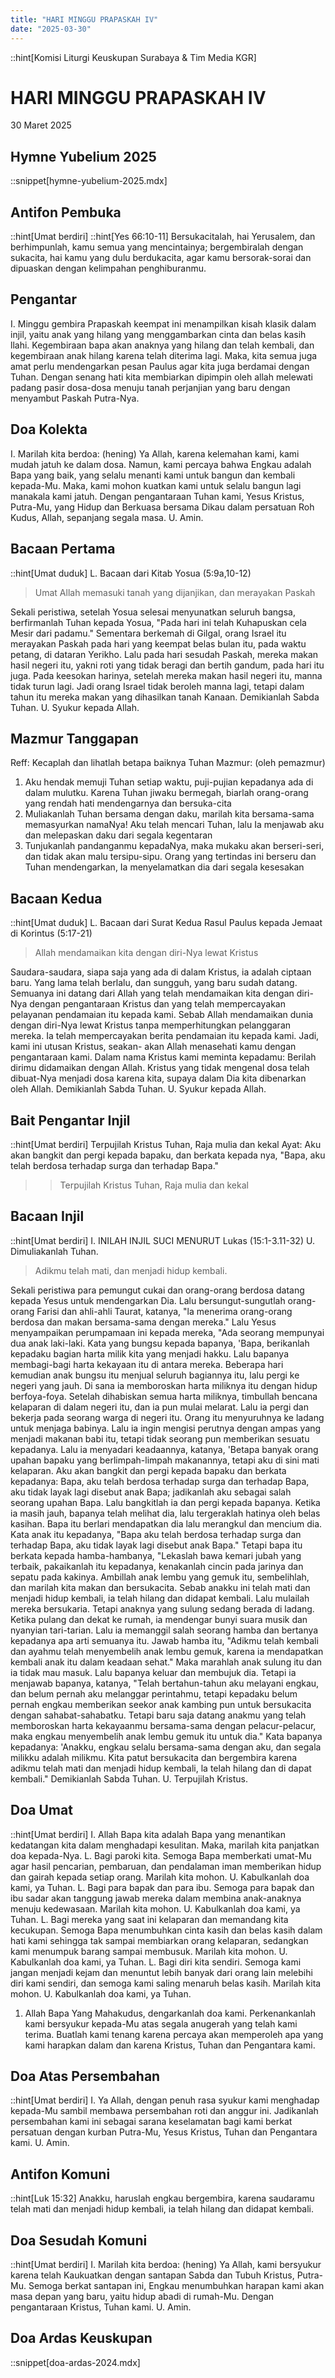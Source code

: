 ```yaml
---
title: "HARI MINGGU PRAPASKAH IV"
date: "2025-03-30"
---
```

::hint[Komisi Liturgi Keuskupan Surabaya & Tim Media KGR]
# HARI MINGGU PRAPASKAH IV
30 Maret 2025

## Hymne Yubelium 2025
::snippet[hymne-yubelium-2025.mdx]

## Antifon Pembuka
::hint[Umat berdiri]
::hint[Yes 66:10-11]
Bersukacitalah, hai Yerusalem, dan berhimpunlah, kamu semua yang mencintainya; bergembiralah dengan sukacita, hai kamu yang dulu berdukacita, agar kamu bersorak-sorai dan dipuaskan dengan kelimpahan penghiburanmu. 


## Pengantar
I. Minggu gembira Prapaskah keempat ini menampilkan kisah klasik dalam injil, yaitu anak yang hilang yang menggambarkan cinta dan belas kasih llahi. Kegembiraan bapa akan anaknya yang hilang dan telah kembali, dan kegembiraan anak hilang karena telah diterima lagi. Maka, kita semua juga amat perlu mendengarkan pesan Paulus agar kita juga berdamai dengan Tuhan. Dengan senang hati kita membiarkan dipimpin oleh allah melewati padang pasir dosa-dosa menuju tanah perjanjian yang baru dengan menyambut Paskah Putra-Nya. 


## Doa Kolekta
I. Marilah kita berdoa: (hening)
Ya Allah, karena kelemahan kami, kami mudah jatuh ke dalam dosa. Namun, kami percaya bahwa Engkau adalah Bapa yang baik, yang selalu menanti kami untuk bangun dan kembali kepada-Mu. Maka, kami mohon kuatkan kami untuk selalu bangun lagi manakala kami jatuh. Dengan pengantaraan Tuhan kami, Yesus Kristus, Putra-Mu, yang Hidup dan Berkuasa bersama Dikau dalam persatuan Roh Kudus, Allah, sepanjang segala masa. 
U. Amin.

## Bacaan Pertama
::hint[Umat duduk]
L. Bacaan dari Kitab Yosua (5:9a,10-12) 
> Umat Allah memasuki tanah yang dijanjikan, dan merayakan Paskah

Sekali peristiwa, setelah Yosua selesai menyunatkan seluruh bangsa, berfirmanlah Tuhan kepada Yosua, "Pada hari ini telah Kuhapuskan cela Mesir dari padamu." Sementara berkemah di Gilgal, orang Israel itu merayakan Paskah pada hari yang keempat belas bulan itu, pada waktu petang, di dataran Yerikho. Lalu pada hari sesudah Paskah, mereka makan hasil negeri itu, yakni roti yang tidak beragi dan bertih gandum, pada hari itu juga. Pada keesokan harinya, setelah mereka makan hasil negeri itu, manna tidak turun lagi. Jadi orang Israel tidak beroleh manna lagi, tetapi dalam tahun itu mereka makan yang dihasilkan tanah Kanaan. Demikianlah Sabda Tuhan. 
U. Syukur kepada Allah.

## Mazmur Tanggapan
Reff: Kecaplah dan lihatlah betapa baiknya Tuhan
Mazmur: (oleh pemazmur)
1. Aku hendak memuji Tuhan setiap waktu, puji-pujian kepadanya ada di dalam mulutku. Karena Tuhan jiwaku bermegah, biarlah orang-orang yang rendah hati mendengarnya dan bersuka-cita
2. Muliakanlah Tuhan bersama dengan daku, marilah kita bersama-sama memasyurkan namaNya! Aku telah mencari Tuhan, lalu Ia menjawab aku dan melepaskan daku dari segala kegentaran
3. Tunjukanlah pandanganmu kepadaNya, maka mukaku akan berseri-seri, dan tidak akan malu tersipu-sipu. Orang yang tertindas ini berseru dan Tuhan mendengarkan, Ia menyelamatkan dia dari segala kesesakan


## Bacaan Kedua
::hint[Umat duduk]
L.  Bacaan dari Surat Kedua Rasul Paulus kepada Jemaat di Korintus (5:17-21) 
> Allah mendamaikan kita dengan diri-Nya lewat Kristus

Saudara-saudara, siapa saja yang ada di dalam Kristus, ia adalah ciptaan baru. Yang lama telah berlalu, dan sungguh, yang baru sudah datang. Semuanya ini datang dari Allah yang telah mendamaikan kita dengan diri-Nya dengan pengantaraan Kristus dan yang telah mempercayakan pelayanan pendamaian itu kepada kami. Sebab Allah mendamaikan dunia dengan diri-Nya lewat Kristus tanpa memperhitungkan pelanggaran mereka. Ia telah mempercayakan berita pendamaian itu kepada kami. Jadi, kami ini utusan Kristus, seakan- akan Allah menasehati kamu dengan pengantaraan kami. Dalam nama Kristus kami meminta kepadamu: Berilah dirimu didamaikan dengan Allah. Kristus yang tidak mengenal dosa telah dibuat-Nya menjadi dosa karena kita, supaya dalam Dia kita dibenarkan oleh Allah. Demikianlah Sabda Tuhan. 
U. Syukur kepada Allah.

## Bait Pengantar Injil
::hint[Umat berdiri]
Terpujilah Kristus Tuhan, Raja mulia dan kekal
Ayat: Aku akan bangkit dan pergi kepada bapaku, dan berkata kepada nya, "Bapa, aku telah berdosa terhadap surga dan terhadap Bapa." 

>> Terpujilah Kristus Tuhan, Raja mulia dan kekal

## Bacaan Injil
::hint[Umat berdiri]
I. INILAH INJIL SUCI MENURUT Lukas (15:1-3.11-32) 
U. Dimuliakanlah Tuhan.
> Adikmu telah mati, dan menjadi hidup kembali.

Sekali peristiwa para pemungut cukai dan orang-orang berdosa datang kepada Yesus untuk mendengarkan Dia. Lalu bersungut-sungutlah orang-orang Farisi dan ahli-ahli Taurat, katanya, "la menerima orang-orang berdosa dan makan bersama-sama dengan mereka." Lalu Yesus menyampaikan perumpamaan ini kepada mereka, "Ada seorang mempunyai dua anak laki-laki. Kata yang bungsu kepada bapanya, 'Bapa, berikanlah kepadaku bagian harta milik kita yang menjadi hakku. Lalu bapanya membagi-bagi harta kekayaan itu di antara mereka. Beberapa hari kemudian anak bungsu itu menjual seluruh bagiannya itu, lalu pergi ke negeri yang jauh. Di sana ia memboroskan harta miliknya itu dengan hidup berfoya-foya. Setelah dihabiskan semua harta miliknya, timbullah bencana kelaparan di dalam negeri itu, dan ia pun mulai melarat. Lalu ia pergi dan bekerja pada seorang warga di negeri itu. Orang itu menyuruhnya ke ladang untuk menjaga babinya. Lalu ia ingin mengisi perutnya dengan ampas yang menjadi makanan babi itu, tetapi tidak seorang pun memberikan sesuatu kepadanya. Lalu ia menyadari keadaannya, katanya, 'Betapa banyak orang upahan bapaku yang berlimpah-limpah makanannya, tetapi aku di sini mati kelaparan. Aku akan bangkit dan pergi kepada bapaku dan berkata kepadanya: Bapa, aku telah berdosa terhadap surga dan terhadap Bapa, aku tidak layak lagi disebut anak Bapa; jadikanlah aku sebagai salah seorang upahan Bapa. Lalu bangkitlah ia dan pergi kepada bapanya. Ketika ia masih jauh, bapanya telah melihat dia, lalu tergeraklah hatinya oleh belas kasihan. Bapa itu berlari mendapatkan dia lalu merangkul dan mencium dia. Kata anak itu kepadanya, "Bapa aku telah berdosa terhadap surga dan terhadap Bapa, aku tidak layak lagi disebut anak Bapa." Tetapi bapa itu berkata kepada hamba-hambanya, "Lekaslah bawa kemari jubah yang terbaik, pakaikanlah itu kepadanya, kenakanlah cincin pada jarinya dan sepatu pada kakinya. Ambillah anak lembu yang gemuk itu, sembelihlah, dan marilah kita makan dan bersukacita. Sebab anakku ini telah mati dan menjadi hidup kembali, ia telah hilang dan didapat kembali. Lalu mulailah mereka bersukaria. Tetapi anaknya yang sulung sedang berada di ladang. Ketika pulang dan dekat ke rumah, ia mendengar bunyi suara musik dan nyanyian tari-tarian. Lalu ia memanggil salah seorang hamba dan bertanya kepadanya apa arti semuanya itu. Jawab hamba itu, "Adikmu telah kembali dan ayahmu telah menyembelih anak lembu gemuk, karena ia mendapatkan kembali anak itu dalam keadaan sehat." Maka marahlah anak sulung itu dan ia tidak mau masuk. Lalu bapanya keluar dan membujuk dia. Tetapi ia menjawab bapanya, katanya, "Telah bertahun-tahun aku melayani engkau, dan belum pernah aku melanggar perintahmu, tetapi kepadaku belum pernah engkau memberikan seekor anak kambing pun untuk bersukacita dengan sahabat-sahabatku. Tetapi baru saja datang anakmu yang telah memboroskan harta kekayaanmu bersama-sama dengan pelacur-pelacur, maka engkau menyembelih anak lembu gemuk itu untuk dia." Kata bapanya kepadanya: 'Anakku, engkau selalu bersama-sama dengan aku, dan segala milikku adalah milikmu. Kita patut bersukacita dan bergembira karena adikmu telah mati dan menjadi hidup kembali, la telah hilang dan di dapat kembali."  Demikianlah Sabda Tuhan. 
U. Terpujilah Kristus.

## Doa Umat
::hint[Umat berdiri]
I. Allah Bapa kita adalah Bapa yang menantikan kedatangan kita dalam menghadapi kesulitan. Maka, marilah kita panjatkan doa kepada-Nya. 
L. Bagi paroki kita. Semoga Bapa memberkati umat-Mu agar hasil pencarian, pembaruan, dan pendalaman iman memberikan hidup dan gairah kepada setiap orang. Marilah kita mohon. 
U. Kabulkanlah doa kami, ya Tuhan. 
L. Bagi para bapak dan para ibu. Semoga para bapak dan ibu sadar akan tanggung jawab mereka dalam membina anak-anaknya menuju kedewasaan. Marilah kita mohon. 
U. Kabulkanlah doa kami, ya Tuhan. 
L. Bagi mereka yang saat ini kelaparan dan memandang kita kecukupan. Semoga Bapa menumbuhkan cinta kasih dan belas kasih dalam hati kami sehingga tak sampai membiarkan orang kelaparan, sedangkan kami menumpuk barang sampai membusuk. Marilah kita mohon. 
U. Kabulkanlah doa kami, ya Tuhan. 
L. Bagi diri kita sendiri. Semoga kami jangan menjadi kejam dan menuntut lebih banyak dari orang lain melebihi diri kami sendiri, dan semoga kami saling menaruh belas kasih. Marilah kita mohon. 
U. Kabulkanlah doa kami, ya Tuhan. 
1. Allah Bapa Yang Mahakudus, dengarkanlah doa kami. Perkenankanlah kami bersyukur kepada-Mu atas segala anugerah yang telah kami terima. Buatlah kami tenang karena percaya akan memperoleh apa yang kami harapkan dalam dan karena Kristus, Tuhan dan Pengantara kami. 

## Doa Atas Persembahan
::hint[Umat berdiri]
I. Ya Allah, dengan penuh rasa syukur kami menghadap kepada-Mu sambil membawa persembahan roti dan anggur ini. Jadikanlah persembahan kami ini sebagai sarana keselamatan bagi kami berkat persatuan dengan kurban Putra-Mu, Yesus Kristus, Tuhan dan Pengantara kami. 
U. Amin.

## Antifon Komuni
::hint[Luk 15:32]
Anakku, haruslah engkau bergembira, karena saudaramu telah mati dan menjadi hidup kembali, ia telah hilang dan didapat kembali. 

## Doa Sesudah Komuni
::hint[Umat berdiri]
I. Marilah kita berdoa: (hening)
Ya Allah, kami bersyukur karena telah Kaukuatkan dengan santapan Sabda dan Tubuh Kristus, Putra-Mu. Semoga berkat santapan ini, Engkau menumbuhkan harapan kami akan masa depan yang baru, yaitu hidup abadi di rumah-Mu. Dengan pengantaraan Kristus, Tuhan kami. 
U. Amin.

## Doa Ardas Keuskupan
::snippet[doa-ardas-2024.mdx]

